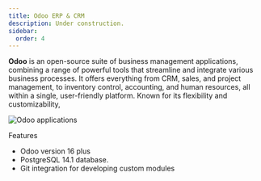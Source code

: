 ```yaml
---
title: Odoo ERP & CRM
description: Under construction.
sidebar:
  order: 4
---
```


**Odoo** is an open-source suite of business management applications, combining a range
of powerful tools that streamline and integrate various business processes.
It offers everything from CRM, sales, and project management, to inventory
control, accounting, and human resources, all within a single, user-friendly
platform. Known for its flexibility and customizability,

![Odoo applications](../../../../assets/odoo-apps.png)

Features

- Odoo version 16 plus
- PostgreSQL 14.1 database.
- Git integration for developing custom modules
